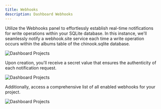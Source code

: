 ```yaml
---
title: Webhooks
description: Dashboard Webhooks
---
```


Utilize the Webhooks panel to effortlessly establish real-time notifications for write operations within your SQLite database. In this instance, we'll seamlessly notify a webhook.site service each time a write operation occurs within the albums table of the chinook.sqlite database.

![Dashboard Projects](@docs-website-assets/introduction/dashboard_webhook_create.png)

Upon creation, you'll receive a secret value that ensures the authenticity of each notification request.

![Dashboard Projects](@docs-website-assets/introduction/dashboard_webhook_create2.png)

Additionally, access a comprehensive list of all enabled webhooks for your project.

![Dashboard Projects](@docs-website-assets/introduction/dashboard_webhook_list.png)